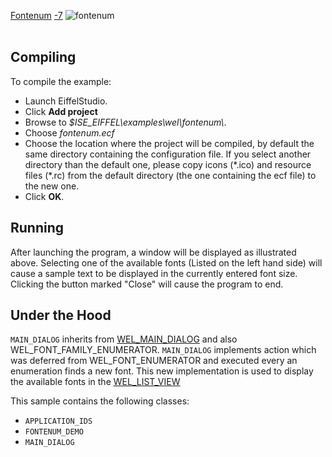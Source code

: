 [[Property:title|Fontenum]]
[[Property:weight|-7]]
[[Image:fontenum|fontenum]]  <br/>
<br/>

==Compiling==

To compile the example: 
* Launch EiffelStudio. 
* Click '''Add project'''
* Browse to ''$ISE_EIFFEL\examples\wel\fontenum\''. 
* Choose ''fontenum.ecf''
* Choose the location where the project will be compiled, by default the same directory containing the configuration file. If you select another directory than the default one, please copy icons (*.ico) and resource files (*.rc) from the default directory (the one containing the ecf file) to the new one.
* Click '''OK'''. 

==Running==

After launching the program, a window will be displayed as illustrated above. Selecting one of the available fonts (Listed on the left hand side) will cause a sample text to be displayed in the currently entered font size. Clicking the button marked "Close" will cause the program to end. 

==Under the Hood==

<code>MAIN_DIALOG</code> inherits from [[ref:libraries/wel/reference/wel_main_dialog_chart|WEL_MAIN_DIALOG]]  and also WEL_FONT_FAMILY_ENUMERATOR. <code>MAIN_DIALOG</code> implements action which was deferred from WEL_FONT_ENUMERATOR and executed every an enumeration finds a new font. This new implementation is used to display the available fonts in the [[ref:libraries/wel/reference/wel_list_view_chart|WEL_LIST_VIEW]] 

This sample contains the following classes: 
* <code>APPLICATION_IDS</code>
* <code>FONTENUM_DEMO</code>
* <code>MAIN_DIALOG</code>





